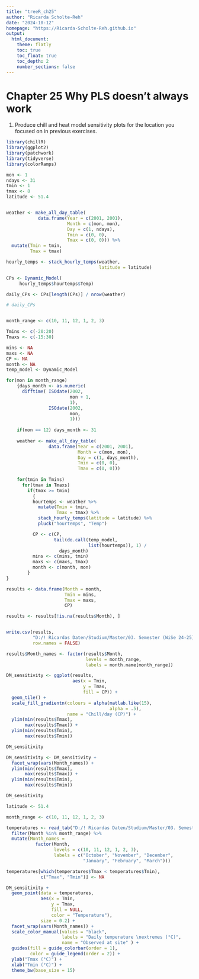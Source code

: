 ```yaml
---
title: "treeR_ch25"
author: "Ricarda Scholte-Reh"
date: "2024-10-12"
homepage: "https://Ricarda-Scholte-Reh.github.io"
output:
  html_document:
    theme: flatly
    toc: true
    toc_float: true
    toc_depth: 2
    number_sections: false
---
```


# Chapter 25 Why PLS doesn't always work

1.  Produce chill and heat model sensitivity plots for the location you focused on in previous exercises.

```r
library(chillR)
library(ggplot2)
library(patchwork)
library(tidyverse)
library(colorRamps)
```

```r
mon <- 1
ndays <- 31
tmin <- 1
tmax <- 8
latitude <- 51.4


weather <- make_all_day_table(
            data.frame(Year = c(2001, 2001),
                       Month = c(mon, mon),
                       Day = c(1, ndays),
                       Tmin = c(0, 0),
                       Tmax = c(0, 0))) %>%
  mutate(Tmin = tmin,
         Tmax = tmax)

hourly_temps <- stack_hourly_temps(weather,
                                   latitude = latitude)

CPs <- Dynamic_Model(
     hourly_temps$hourtemps$Temp)

daily_CPs <- CPs[length(CPs)] / nrow(weather)

# daily_CPs


month_range <- c(10, 11, 12, 1, 2, 3)

Tmins <- c(-20:20)
Tmaxs <- c(-15:30)

mins <- NA
maxs <- NA
CP <- NA
month <- NA
temp_model <- Dynamic_Model

for(mon in month_range)
    {days_month <- as.numeric(
      difftime( ISOdate(2002,
                        mon + 1,
                        1),
                ISOdate(2002,
                        mon,
                        1)))
    
    if(mon == 12) days_month <- 31
    
    weather <- make_all_day_table(
                data.frame(Year = c(2001, 2001),
                           Month = c(mon, mon),
                           Day = c(1, days_month),
                           Tmin = c(0, 0),
                           Tmax = c(0, 0)))
    
    for(tmin in Tmins)
      for(tmax in Tmaxs)
        if(tmax >= tmin)
          {
          hourtemps <- weather %>%
            mutate(Tmin = tmin,
                   Tmax = tmax) %>%
            stack_hourly_temps(latitude = latitude) %>% 
            pluck("hourtemps", "Temp")

          CP <- c(CP,
                  tail(do.call(temp_model,
                               list(hourtemps)), 1) /
                    days_month)
          mins <- c(mins, tmin)
          maxs <- c(maxs, tmax)
          month <- c(month, mon)
        }
}

results <- data.frame(Month = month,
                      Tmin = mins,
                      Tmax = maxs,
                      CP)

results <- results[!is.na(results$Month), ]


write.csv(results,
          "D:/! Ricardas Daten/Studium/Master/03. Semester (WiSe 24-25)/Tree phenology analysis in R/Logbook chapters/data ch20-25/model_sensitivity_development.csv",
          row.names = FALSE)

results$Month_names <- factor(results$Month,
                              levels = month_range,
                              labels = month.name[month_range])  

DM_sensitivity <- ggplot(results,
                         aes(x = Tmin,
                             y = Tmax,
                             fill = CP)) +
  geom_tile() +
  scale_fill_gradientn(colours = alpha(matlab.like(15),
                                       alpha = .5),
                       name = "Chill/day (CP)") +
  ylim(min(results$Tmax),
       max(results$Tmax)) +
  ylim(min(results$Tmin),
       max(results$Tmin))

DM_sensitivity

DM_sensitivity <- DM_sensitivity +
  facet_wrap(vars(Month_names)) +
  ylim(min(results$Tmax),
       max(results$Tmax)) +
  ylim(min(results$Tmin),
       max(results$Tmin))

DM_sensitivity
```

```r
latitude <- 51.4

month_range <- c(10, 11, 12, 1, 2, 3)

temperatures <- read_tab("D:/! Ricardas Daten/Studium/Master/03. Semester (WiSe 24-25)/Tree phenology analysis in R/Logbook chapters/patched_weather_3_Wesel.csv") %>% 
  filter(Month %in% month_range) %>%
  mutate(Month_names =
           factor(Month,
                  levels = c(10, 11, 12, 1, 2, 3),
                  labels = c("October", "November", "December",
                             "January", "February", "March")))

temperatures[which(temperatures$Tmax < temperatures$Tmin),
             c("Tmax", "Tmin")] <- NA

DM_sensitivity +
  geom_point(data = temperatures,
             aes(x = Tmin,
                 y = Tmax,
                 fill = NULL,
                 color = "Temperature"),
             size = 0.2) +
  facet_wrap(vars(Month_names)) +
  scale_color_manual(values = "black",
                     labels = "Daily temperature \nextremes (°C)",
                     name = "Observed at site" ) +
  guides(fill = guide_colorbar(order = 1),
         color = guide_legend(order = 2)) +
  ylab("Tmax (°C)") +
  xlab("Tmin (°C)") + 
  theme_bw(base_size = 15) 
```
